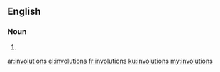 ==English==

===Noun===
{{head|en|plural}}

# {{plural of|involution|lang=en|nocat=1}}

[[ar:involutions]]
[[el:involutions]]
[[fr:involutions]]
[[ku:involutions]]
[[my:involutions]]